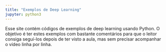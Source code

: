 ```yaml
---
title: "Exemplos de Deep Learning"
jupyter: python3
---
```


Esse site contém códigos de exemplos de deep learning usando Python. O objetivo é ter estes exemplos com bastante comentários para que o leitor consiga seguí-los depois de ter visto a aula, mas sem precisar acompanhar o vídeo linha por linha.
